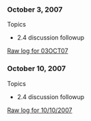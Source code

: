 ===October 3, 2007===

Topics

* 2.4 discussion followup 

[[IRC_Meetups/2007/October/October03RawLog|Raw log for 03OCT07]]


===October 10, 2007===

Topics
* 2.4 discussion followup

[[IRC_Meetups/2007/October/October10RawLog|Raw log for 10/10/2007]]